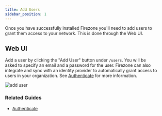 ```yaml
---
title: Add Users
sidebar_position: 1
---
```


Once you have successfully installed Firezone you'll need to add users to grant
them access to your network. This is done through the Web UI.

## Web UI

Add a user by clicking the "Add User" button under `/users`. You will be asked
to specify an email and a password for the user. Firezone can also integrate and
sync with an identity provider to automatically grant access to users in your
organization. See [Authenticate](/authenticate/) for more
information.

![add user](https://user-images.githubusercontent.com/52545545/153469244-c007c305-bfb0-4da7-a40c-6f41fa458c76.png)

### Related Guides

* [Authenticate](/authenticate/)

